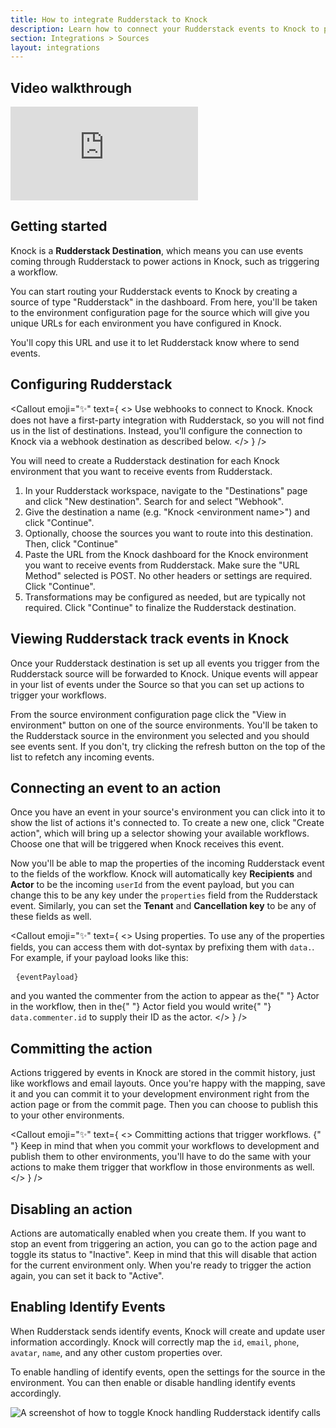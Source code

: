 ```yaml
---
title: How to integrate Rudderstack to Knock
description: Learn how to connect your Rudderstack events to Knock to power your workflows
section: Integrations > Sources
layout: integrations
---
```



## Video walkthrough

<div style={{ position: "relative", paddingBottom: "56.25%", height: 0 }}>
  <iframe
    src="https://www.loom.com/embed/ef62371265bb4725a88b0607cba6da8b"
    frameBorder="0"
    allowFullscreen
    style={{
      position: "absolute",
      top: 0,
      left: 0,
      width: "100%",
      height: "100%",
    }}
  ></iframe>
</div>

## Getting started

Knock is a **Rudderstack Destination**, which means you can use events coming through Rudderstack to power actions in Knock, such as triggering a workflow.

You can start routing your Rudderstack events to Knock by creating a source of type "Rudderstack" in the dashboard. From here, you'll be taken to the environment configuration page for the source which will give you unique URLs for each environment you have configured in Knock.

You'll copy this URL and use it to let Rudderstack know where to send events.

## Configuring Rudderstack

<Callout
  emoji="✨"
  text={
    <>
      <span className="font-bold">Use webhooks to connect to Knock.</span> Knock
      does not have a first-party integration with Rudderstack, so you will not
      find us in the list of destinations. Instead, you'll configure the
      connection to Knock via a webhook destination as described below.
    </>
  }
/>

You will need to create a Rudderstack destination for each Knock environment that you want to receive events from Rudderstack.

1. In your Rudderstack workspace, navigate to the "Destinations" page and click "New destination". Search for and select "Webhook".
2. Give the destination a name (e.g. "Knock &lt;environment name&gt;") and click "Continue".
3. Optionally, choose the sources you want to route into this destination. Then, click "Continue"
4. Paste the URL from the Knock dashboard for the Knock environment you want to receive events from Rudderstack. Make sure the "URL Method" selected is POST. No other headers or settings are required. Click "Continue".
5. Transformations may be configured as needed, but are typically not required. Click "Continue" to finalize the Rudderstack destination.

## Viewing Rudderstack track events in Knock

Once your Rudderstack destination is set up all events you trigger from the Rudderstack source will be forwarded to Knock. Unique events will appear in your list of events under the Source so that you can set up actions to trigger your workflows.

From the source environment configuration page click the "View in environment" button on one of the source environments. You'll be taken to the Rudderstack source in the environment you selected and you should see events sent. If you don't, try clicking the refresh button on the top of the list to refetch any incoming events.

## Connecting an event to an action

Once you have an event in your source's environment you can click into it to show the list of actions it's connected to. To create a new one, click "Create action", which will bring up a selector showing your available workflows. Choose one that will be triggered when Knock receives this event.

Now you'll be able to map the properties of the incoming Rudderstack event to the fields of the workflow. Knock will automatically key **Recipients** and **Actor** to be the incoming `userId` from the event payload, but you can change this to be any key under the `properties` field from the Rudderstack event. Similarly, you can set the **Tenant** and **Cancellation key** to be any of these fields as well.

<Callout
  emoji="✨"
  text={
    <>
      <span className="font-bold">Using properties.</span> To use any of the
      properties fields, you can access them with dot-syntax by prefixing them
      with <code>data.</code>. For example, if your payload looks like this:
      <div className="mt-2 mb-2">
        <pre>
          <code>{eventPayload}</code>
        </pre>
      </div>
      and you wanted the commenter from the action to appear as the{" "}
      <text className="font-bold">Actor</text> in the workflow, then in the{" "}
      <text className="font-bold">Actor</text> field you would write{" "}
      <code>data.commenter.id</code> to supply their ID as the actor.
    </>
  }
/>

## Committing the action

Actions triggered by events in Knock are stored in the commit history, just like workflows and email layouts. Once you're happy with the mapping, save it and you can commit it to your development environment right from the action page or from the commit page. Then you can choose to publish this to your other environments.

<Callout
  emoji="✨"
  text={
    <>
      <span className="font-bold">
        Committing actions that trigger workflows.
      </span>{" "}
      Keep in mind that when you commit your workflows to development and
      publish them to other environments, you'll have to do the same with your
      actions to make them trigger that workflow in those environments as well.
    </>
  }
/>

## Disabling an action

Actions are automatically enabled when you create them. If you want to stop an event from triggering an action, you can go to the action page and toggle its status to "Inactive". Keep in mind that this will disable that action for the current environment only. When you're ready to trigger the action again, you can set it back to "Active".

## Enabling Identify Events

When Rudderstack sends identify events, Knock will create and update user information accordingly. Knock will correctly map the `id`, `email`, `phone`, `avatar`, `name`, and any other custom properties over.

To enable handling of identify events, open the settings for the source in the environment. You can then enable or disable handling identify events accordingly.

![A screenshot of how to toggle Knock handling Rudderstack identify calls](/images/sources/rudderstack-identify.png)


